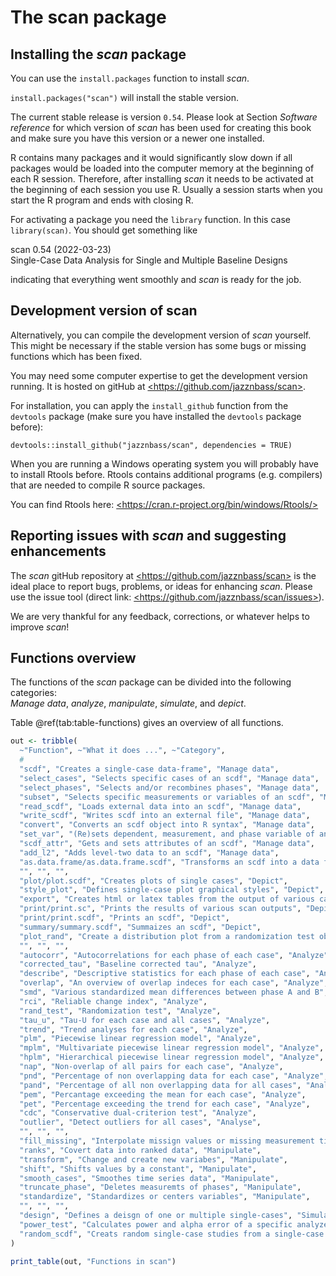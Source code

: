 # The scan package

## Installing the *scan* package

You can use the `install.packages` function to install *scan*.

`install.packages("scan")` will install the stable version.

The current stable release is version `0.54`. Please look at Section *Software reference* for which version of *scan* has been used for creating this book and make sure you have this version or a newer one installed.

R contains many packages and it would significantly slow down if all packages would be loaded into the computer memory at the beginning of each R session. Therefore, after installing *scan* it needs to be activated at the beginning of each session you use R. Usually a session starts when you start the R program and ends with closing R.

For activating a package you need the `library` function. In this case `library(scan)`. You should get something like

scan 0.54 (2022-03-23)\
Single-Case Data Analysis for Single and Multiple Baseline Designs

indicating that everything went smoothly and *scan* is ready for the job.

## Development version of scan

Alternatively, you can compile the development version of *scan* yourself. This might be necessary if the stable version has some bugs or missing functions which has been fixed.

You may need some computer expertise to get the development version running. It is hosted on gitHub at [\<https://github.com/jazznbass/scan>](https://github.com/jazznbass/scan){.uri}.

For installation, you can apply the `install_github` function from the `devtools` package (make sure you have installed the `devtools` package before):

`devtools::install_github("jazznbass/scan", dependencies = TRUE)`

When you are running a Windows operating system you will probably have to install Rtools before. Rtools contains additional programs (e.g. compilers) that are needed to compile R source packages.

You can find Rtools here: [\<https://cran.r-project.org/bin/windows/Rtools/>](https://cran.r-project.org/bin/windows/Rtools/){.uri}

## Reporting issues with *scan* and suggesting enhancements

The *scan* gitHub repository at [\<https://github.com/jazznbass/scan>](https://github.com/jazznbass/scan){.uri} is the ideal place to report bugs, problems, or ideas for enhancing *scan*. Please use the issue tool (direct link: [\<https://github.com/jazznbass/scan/issues>](https://github.com/jazznbass/scan/issues){.uri}).

We are very thankful for any feedback, corrections, or whatever helps to improve *scan*!

## Functions overview

The functions of the *scan* package can be divided into the following categories:\
*Manage data*, *analyze*, *manipulate*, *simulate*, and *depict*.

Table \@ref(tab:table-functions) gives an overview of all functions.

```r
out <- tribble(
  ~"Function", ~"What it does ...", ~"Category",
  #
  "scdf", "Creates a single-case data-frame", "Manage data",
  "select_cases", "Selects specific cases of an scdf", "Manage data",
  "select_phases", "Selects and/or recombines phases", "Manage data",
  "subset", "Selects specific measurements or variables of an scdf", "Manage data",
  "read_scdf", "Loads external data into an scdf", "Manage data",
  "write_scdf", "Writes scdf into an external file", "Manage data",
  "convert", "Converts an scdf object into R syntax", "Manage data",
  "set_var", "(Re)sets dependent, measurement, and phase variable of an scdf", "Manage data",
  "scdf_attr", "Gets and sets attributes of an scdf", "Manage data",
  "add_l2", "Adds level-two data to an scdf", "Manage data",
  "as.data.frame/as.data.frame.scdf", "Transforms an scdf into a data frame", "Manage data",
  "", "", "",
  "plot/plot.scdf", "Creates plots of single cases", "Depict",
  "style_plot", "Defines single-case plot graphical styles", "Depict",
  "export", "Creates html or latex tables from the output of various can functions", "Depict",
  "print/print.sc", "Prints the results of various scan outputs", "Depict",
  "print/print.scdf", "Prints an scdf", "Depict",
  "summary/summary.scdf", "Summaizes an scdf", "Depict",
  "plot_rand", "Create a distribution plot from a randomization test obejct", "Depict",
  "", "", "",
  "autocorr", "Autocorrelations for each phase of each case", "Analyze",
  "corrected_tau", "Baseline corrected tau", "Analyze",
  "describe", "Descriptive statistics for each phase of each case", "Analyze",
  "overlap", "An overview of overlap indeces for each case", "Analyze",
  "smd", "Various standardized mean differences between phase A and B", "Analyze",
  "rci", "Reliable change index", "Analyze",
  "rand_test", "Randomization test", "Analyze",
  "tau_u", "Tau-U for each case and all cases", "Analyze",
  "trend", "Trend analyses for each case", "Analyze",
  "plm", "Piecewise linear regression model", "Analyze",
  "mplm", "Multivariate piecewise linear regression model", "Analyze",
  "hplm", "Hierarchical piecewise linear regression model", "Analyze",
  "nap", "Non-overlap of all pairs for each case", "Analyze",
  "pnd", "Percentage of non overlapping data for each case", "Analyze",
  "pand", "Percentage of all non overlapping data for all cases", "Analyze",
  "pem", "Percantage exceeding the mean for each case", "Analyze",
  "pet", "Percentage exceeding the trend for each case", "Analyze",
  "cdc", "Conservative dual-criterion test", "Analyze",
  "outlier", "Detect outliers for all cases", "Analyse",
  "", "", "",
  "fill_missing", "Interpolate missign values or missing measurement times", "Manipulate",
  "ranks", "Covert data into ranked data", "Manipulate",
  "transform", "Change and create new variabes", "Manipulate",
  "shift", "Shifts values by a constant", "Manipulate",
  "smooth_cases", "Smoothes time series data", "Manipulate",
  "truncate_phase", "Deletes measuremts of phases", "Manipulate",
  "standardize", "Standardizes or centers variables", "Manipulate",
  "", "", "",
  "design", "Defines a deisgn of one or multiple single-cases", "Simulate",
  "power_test", "Calculates power and alpha error of a specific analyzes for a specific single-case design", "Simulate",
  "random_scdf", "Creats random single-case studies from a single-case design", "Simulate"
)

print_table(out, "Functions in scan")

```
